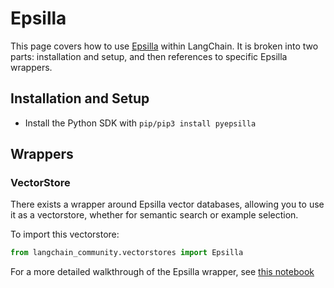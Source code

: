 # Epsilla

This page covers how to use [Epsilla](https://github.com/epsilla-cloud/vectordb) within LangChain.
It is broken into two parts: installation and setup, and then references to specific Epsilla wrappers.

## Installation and Setup

- Install the Python SDK with `pip/pip3 install pyepsilla`

## Wrappers

### VectorStore

There exists a wrapper around Epsilla vector databases, allowing you to use it as a vectorstore,
whether for semantic search or example selection.

To import this vectorstore:

```python
from langchain_community.vectorstores import Epsilla
```

For a more detailed walkthrough of the Epsilla wrapper, see [this notebook](/docs/integrations/vectorstores/epsilla)